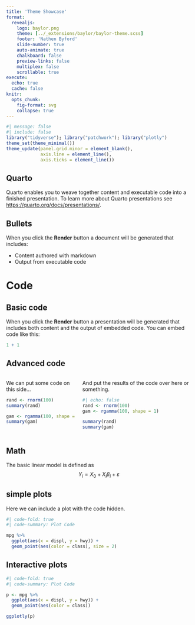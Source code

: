 ```yaml
---
title: 'Theme Showcase'
format: 
  revealjs:
    logo: baylor.png
    theme: [../_extensions/baylor/baylor-theme.scss]
    footer: 'Nathen Byford'
    slide-number: true
    auto-animate: true
    chalkboard: false
    preview-links: false
    multiplex: false
    scrollable: true
execute: 
  echo: true
  cache: false
knitr:
  opts_chunk: 
    fig-format: svg
    collapse: true
---
```



```r
#| message: false
#| include: false
library("tidyverse"); library("patchwork"); library("plotly")
theme_set(theme_minimal())
theme_update(panel.grid.minor = element_blank(),
             axis.line = element_line(),
             axis.ticks = element_line())
```

## Quarto

Quarto enables you to weave together content and executable code into a finished presentation. To learn more about Quarto presentations see <https://quarto.org/docs/presentations/>.

## Bullets

When you click the **Render** button a document will be generated that includes:

-   Content authored with markdown
-   Output from executable code

# Code

## Basic code

When you click the **Render** button a presentation will be generated that includes both content and the output of embedded code. You can embed code like this:

```r
1 + 1
```

## Advanced code
:::: {.columns}
::: {.column width="36%"}
We can put some code on this side...
```.r
rand <- rnorm(100)
summary(rand)

gam <- rgamma(100, shape = 1)
summary(gam)
```
:::

::: {.column width="58%"}
And put the results of the code over here or something.
```r
#| echo: false
rand <- rnorm(100)
gam <- rgamma(100, shape = 1)
```

```r
summary(rand)
summary(gam)
```

:::
::::
## Math
The basic linear model is defined as
$$ 
Y_i = X_0 + X_i \beta_i + \varepsilon
$$

## simple plots

Here we can include a plot with the code hidden.

```r
#| code-fold: true
#| code-summary: Plot Code

mpg %>% 
  ggplot(aes(x = displ, y = hwy)) +
  geom_point(aes(color = class), size = 2) 
```

## Interactive plots

```r
#| code-fold: true
#| code-summary: Plot Code

p <- mpg %>% 
  ggplot(aes(x = displ, y = hwy)) +
  geom_point(aes(color = class)) 

ggplotly(p)
```

